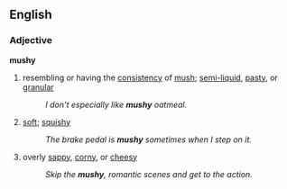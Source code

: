 ==English==

===Adjective===
'''mushy'''
#resembling or having the [[consistency]] of [[mush]]; [[semi-liquid]], [[pasty]], or [[granular]]
#:''I don't especially like '''mushy''' oatmeal.''
#[[soft]]; [[squishy]]
#:''The brake pedal is '''mushy''' sometimes when I step on it.''
#overly [[sappy]], [[corny]], or [[cheesy]]
#:''Skip the '''mushy''', romantic scenes and get to the action.''